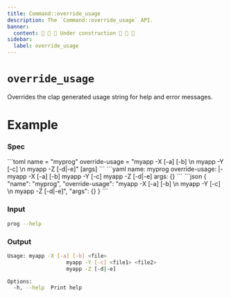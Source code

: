 ```yaml
---
title: Command::override_usage
description: The `Command::override_usage` API.
banner:
  content: 🚧 🚧 🚧 Under construction 🚧 🚧 🚧
sidebar:
  label: override_usage
---
```



# `override_usage` <LinkButton href="https://docs.rs/clap/latest/clap/struct.Command.html#method.override_usage" icon="open-book" variant="minimal"></LinkButton>

<Badge text="since 0.1.0" size="small" />

Overrides the clap generated usage string for help and error messages.

# Example

### Spec

<Tabs syncKey="format">
  <TabItem label="TOML">
```toml
name = "myprog"
override-usage = "myapp -X [-a] [-b] <file>\n                   myapp -Y [-c] <file1> <file2>\n                   myapp -Z [-d|-e]"
[args]
```
  </TabItem>
  <TabItem label="YAML">
```yaml
name: myprog
override-usage: |-
  myapp -X [-a] [-b] <file>
                     myapp -Y [-c] <file1> <file2>
                     myapp -Z [-d|-e]
args: {}
```
  </TabItem>
  <TabItem label="JSON">
```json
{
  "name": "myprog",
  "override-usage": "myapp -X [-a] [-b] <file>\n                   myapp -Y [-c] <file1> <file2>\n                   myapp -Z [-d|-e]",
  "args": {}
}
```
  </TabItem>
</Tabs>

### Input

```bash
prog --help
```

### Output

```bash
Usage: myapp -X [-a] [-b] <file>
                   myapp -Y [-c] <file1> <file2>
                   myapp -Z [-d|-e]

Options:
  -h, --help  Print help
```
